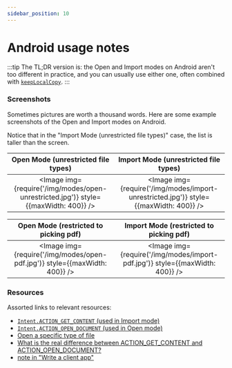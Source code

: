 ```yaml
---
sidebar_position: 10
---
```


# Android usage notes

:::tip
The TL;DR version is: the Open and Import modes on Android aren't too different in practice, and you can usually use either one, often combined with [`keepLocalCopy`](./keeping-local-copy.mdx).
:::

### Screenshots

Sometimes pictures are worth a thousand words. Here are some example screenshots of the Open and Import modes on Android.

Notice that in the "Import Mode (unrestricted file types)" case, the list is taller than the screen.


|                         Open Mode (unrestricted file types)                         |                         Import Mode (unrestricted file types)                         |
| :---------------------------------------------------------------------------------: | :-----------------------------------------------------------------------------------: |
| <Image img={require('/img/modes/open-unrestricted.jpg')} style={{maxWidth: 400}} /> | <Image img={require('/img/modes/import-unrestricted.jpg')} style={{maxWidth: 400}} /> |

|                   Open Mode (restricted to picking pdf)                    |                   Import Mode (restricted to picking pdf)                    |
| :------------------------------------------------------------------------: | :--------------------------------------------------------------------------: |
| <Image img={require('/img/modes/open-pdf.jpg')} style={{maxWidth: 400}} /> | <Image img={require('/img/modes/import-pdf.jpg')} style={{maxWidth: 400}} /> |

### Resources

Assorted links to relevant resources:

- [`Intent.ACTION_GET_CONTENT` (used in Import mode)](https://developer.android.com/reference/android/content/Intent#ACTION_GET_CONTENT)
- [`Intent.ACTION_OPEN_DOCUMENT` (used in Open mode)](https://developer.android.com/reference/android/content/Intent#ACTION_OPEN_DOCUMENT)
- [Open a specific type of file](https://developer.android.com/guide/components/intents-common#OpenFile)
- [What is the real difference between ACTION_GET_CONTENT and ACTION_OPEN_DOCUMENT?](https://stackoverflow.com/questions/36182134/what-is-the-real-difference-between-action-get-content-and-action-open-document)
- [note in "Write a client app"](https://developer.android.com/guide/topics/providers/document-provider.html#client)
